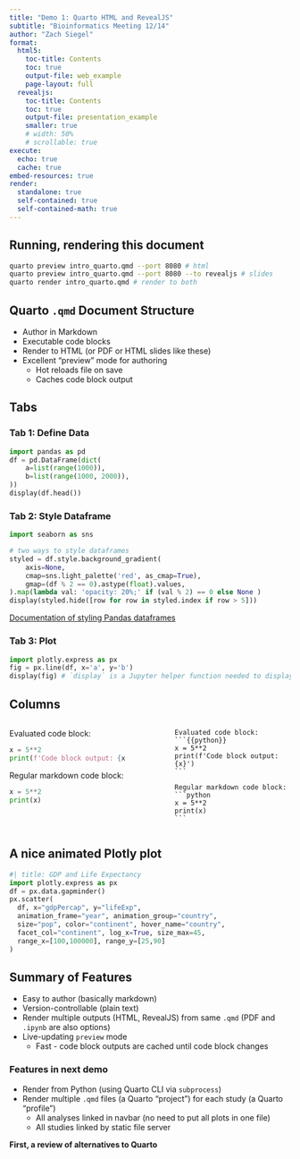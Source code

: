 ```yaml
---
title: "Demo 1: Quarto HTML and RevealJS"
subtitle: "Bioinformatics Meeting 12/14"
author: "Zach Siegel"
format:
  html5:
    toc-title: Contents
    toc: true
    output-file: web_example
    page-layout: full
  revealjs:
    toc-title: Contents
    toc: true
    output-file: presentation_example
    smaller: true
    # width: 50%
    # scrollable: true
execute:
  echo: true
  cache: true
embed-resources: true
render:
  standalone: true
  self-contained: true
  self-contained-math: true
---
```


## Running, rendering this document

```bash
quarto preview intro_quarto.qmd --port 8080 # html
quarto preview intro_quarto.qmd --port 8080 --to revealjs # slides
quarto render intro_quarto.qmd # render to both
```


## Quarto `.qmd` Document Structure

- Author in Markdown
- Executable code blocks
- Render to HTML (or PDF or HTML slides like these)
- Excellent "preview" mode for authoring
  - Hot reloads file on save
  - Caches code block output


## Tabs


::: {.panel-tabset}

### Tab 1: Define Data

```python
import pandas as pd
df = pd.DataFrame(dict(
    a=list(range(1000)),
    b=list(range(1000, 2000)),
))
display(df.head())
```

### Tab 2: Style Dataframe

```python
import seaborn as sns

# two ways to style dataframes
styled = df.style.background_gradient(
	axis=None,
	cmap=sns.light_palette('red', as_cmap=True),
	gmap=(df % 2 == 0).astype(float).values,
).map(lambda val: 'opacity: 20%;' if (val % 2) == 0 else None )
display(styled.hide([row for row in styled.index if row > 5]))
```

[Documentation of styling Pandas dataframes](https://pandas.pydata.org/docs/user_guide/style.html)

### Tab 3: Plot

```python
import plotly.express as px
fig = px.line(df, x='a', y='b')
display(fig) # `display` is a Jupyter helper function needed to display more than one output per block
```


:::



## Columns

:::: {.columns}

::: {.column width="45%" }




Evaluated code block:
```python
x = 5**2
print(f'Code block output: {x}')
```

Regular markdown code block:
```python
x = 5**2
print(x)
```

:::

::: {.column width="10%"}
<!-- empty column to create gap -->
:::

::: {.column width="45%"}



````qmd
Evaluated code block:
```{{python}}
x = 5**2
print(f'Code block output: {x}')
```

Regular markdown code block:
```python
x = 5**2
print(x)
```
````

:::

::::


## A nice animated Plotly plot

```python
#| title: GDP and Life Expectancy
import plotly.express as px
df = px.data.gapminder()
px.scatter(
  df, x="gdpPercap", y="lifeExp", 
  animation_frame="year", animation_group="country",
  size="pop", color="continent", hover_name="country", 
  facet_col="continent", log_x=True, size_max=45, 
  range_x=[100,100000], range_y=[25,90]
)
```

## Summary of Features

- Easy to author (basically markdown)
- Version-controllable (plain text)
- Render multiple outputs (HTML, RevealJS) from same `.qmd` (PDF and `.ipynb` are also options)
- Live-updating `preview` mode
  - Fast - code block outputs are cached until code block changes



### Features in next demo

- Render from Python (using Quarto CLI via `subprocess`)
- Render multiple `.qmd` files (a Quarto "project") for each study (a Quarto "profile")
  - All analyses linked in navbar (no need to put all plots in one file)
  - All studies linked by static file server

**First, a review of alternatives to Quarto**